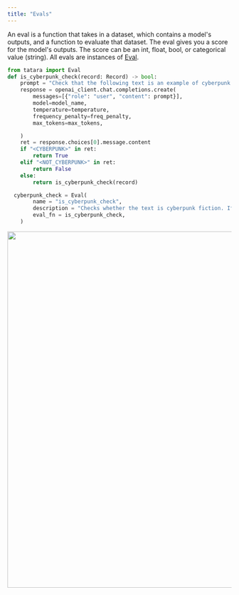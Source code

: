 ```yaml
---
title: "Evals"
---
```


An eval is a function that takes in a dataset, which contains a model's outputs, and a function to evaluate that dataset. The eval gives you a score for the model's outputs.
The score can be an int, float, bool, or categorical value (string). All evals are instances of [Eval](https://github.com/tatara-ai/tatara-python/blob/main/tatara/evals/eval.py#L19).

```python
from tatara import Eval
def is_cyberpunk_check(record: Record) -> bool:
    prompt = "Check that the following text is an example of cyberpunk fiction: \n\n {}\n\n If it is cyberpunk, write <CYBERPUNK>. If it is not, write <NOT_CYBERPUNK>.".format(record['output'])
    response = openai_client.chat.completions.create(
        messages=[{"role": "user", "content": prompt}],
        model=model_name,
        temperature=temperature,
        frequency_penalty=freq_penalty,
        max_tokens=max_tokens,

    )
    ret = response.choices[0].message.content
    if "<CYBERPUNK>" in ret:
        return True
    elif "<NOT_CYBERPUNK>" in ret:
        return False
    else:
        return is_cyberpunk_check(record)

  cyberpunk_check = Eval(
        name = "is_cyberpunk_check",
        description = "Checks whether the text is cyberpunk fiction. If it is, it returns True. If it is not, it returns False. If it is unsure, it will call itself again.",
        eval_fn = is_cyberpunk_check,
    )
```

<img height="800" src="/images/eval_run_with_arrow.png" />
